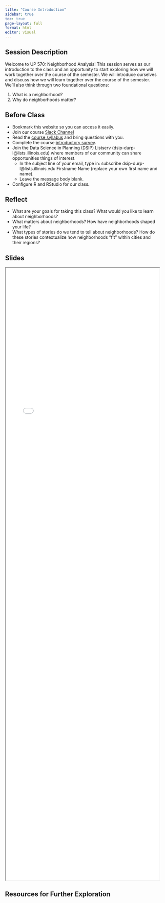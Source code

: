```yaml
---
title: "Course Introduction"
sidebar: true
toc: true
page-layout: full
format: html
editor: visual
---
```


## Session Description

Welcome to UP 570: Neighborhood Analysis! This session serves as our introduction to the class and an opportunity to start exploring how we will work together over the course of the semester. We will introduce ourselves and discuss how we will learn together over the course of the semester. We'll also think through two foundational questions:

1.  What is a neighborhood?
2.  Why do neighborhoods matter?

## Before Class

-   Bookmark this website so you can access it easily.
-   Join our course [Slack Channel](%7B%7B%3C%20var%20course.slack%20%3E%7D%7D)
-   Read the [course syllabus](../syllabus/index.qmd) and bring questions with you.
-   Complete the course [introductory survey](%7B%7B%3C%20var%20course.survey%20%3E%7D%7D).
-   Join the Data Science in Planning (DSIP) Listserv (dsip-durp-l\@lists.illinois.edu) where members of our community can share opportunities things of interest.
    -   In the subject line of your email, type in: subscribe dsip-durp-l\@lists.illinois.edu Firstname Name (replace your own first name and name).
    -   Leave the message body blank.
-   Configure R and RStudio for our class.

## Reflect

-   What are your goals for taking this class? What would you like to learn about neighborhoods?
-   What matters about neighborhoods? How have neighborhoods shaped your life?
-   What types of stories do we tend to tell about neighborhoods? How do these stories contextualize how neighborhoods "fit" within cities and their regions?

## Slides

```{=html}
<iframe class="slide-deck" src="../slides/S1 Course Introduction/index.html" style="width:100%;height:50vh;margin:0;padding:0"; frameborder="2"></iframe>
```
## Resources for Further Exploration
